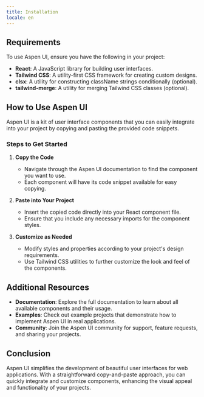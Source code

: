 ```yaml
---
title: Installation
locale: en
---
```


## Requirements

To use Aspen UI, ensure you have the following in your project:

- **React**: A JavaScript library for building user interfaces.
- **Tailwind CSS**: A utility-first CSS framework for creating custom designs.
- **clsx**: A utility for constructing className strings conditionally (optional).
- **tailwind-merge**: A utility for merging Tailwind CSS classes (optional).

## How to Use Aspen UI

Aspen UI is a kit of user interface components that you can easily integrate into your project by copying and pasting the provided code snippets.

### Steps to Get Started

1. **Copy the Code**

   - Navigate through the Aspen UI documentation to find the component you want to use.
   - Each component will have its code snippet available for easy copying.

2. **Paste into Your Project**

   - Insert the copied code directly into your React component file.
   - Ensure that you include any necessary imports for the component styles.

3. **Customize as Needed**
   - Modify styles and properties according to your project's design requirements.
   - Use Tailwind CSS utilities to further customize the look and feel of the components.

## Additional Resources

- **Documentation**: Explore the full documentation to learn about all available components and their usage.
- **Examples**: Check out example projects that demonstrate how to implement Aspen UI in real applications.
- **Community**: Join the Aspen UI community for support, feature requests, and sharing your projects.

## Conclusion

Aspen UI simplifies the development of beautiful user interfaces for web applications. With a straightforward copy-and-paste approach, you can quickly integrate and customize components, enhancing the visual appeal and functionality of your projects.
